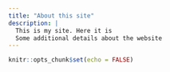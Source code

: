 ```yaml
---
title: "About this site"
description: |
  This is my site. Here it is
  Some additional details about the website
---
```


```r
knitr::opts_chunk$set(echo = FALSE)
```

